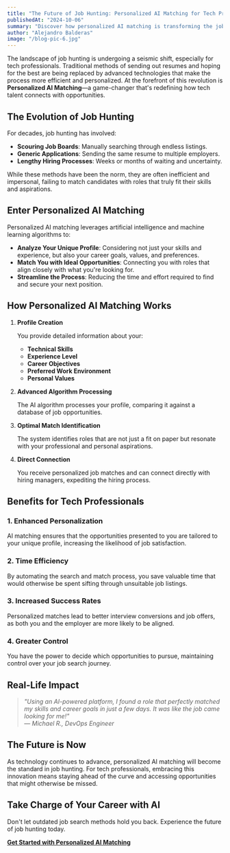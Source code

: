 ```yaml
---
title: "The Future of Job Hunting: Personalized AI Matching for Tech Professionals"
publishedAt: "2024-10-06"
summary: "Discover how personalized AI matching is transforming the job search landscape for tech professionals."
author: "Alejandro Balderas"
image: "/blog-pic-6.jpg"
---
```


The landscape of job hunting is undergoing a seismic shift, especially for tech professionals. Traditional methods of sending out resumes and hoping for the best are being replaced by advanced technologies that make the process more efficient and personalized. At the forefront of this revolution is **Personalized AI Matching**—a game-changer that's redefining how tech talent connects with opportunities.

## The Evolution of Job Hunting

For decades, job hunting has involved:

- **Scouring Job Boards**: Manually searching through endless listings.
- **Generic Applications**: Sending the same resume to multiple employers.
- **Lengthy Hiring Processes**: Weeks or months of waiting and uncertainty.

While these methods have been the norm, they are often inefficient and impersonal, failing to match candidates with roles that truly fit their skills and aspirations.

## Enter Personalized AI Matching

Personalized AI matching leverages artificial intelligence and machine learning algorithms to:

- **Analyze Your Unique Profile**: Considering not just your skills and experience, but also your career goals, values, and preferences.
- **Match You with Ideal Opportunities**: Connecting you with roles that align closely with what you're looking for.
- **Streamline the Process**: Reducing the time and effort required to find and secure your next position.

## How Personalized AI Matching Works

1. **Profile Creation**

   You provide detailed information about your:

   - **Technical Skills**
   - **Experience Level**
   - **Career Objectives**
   - **Preferred Work Environment**
   - **Personal Values**

2. **Advanced Algorithm Processing**

   The AI algorithm processes your profile, comparing it against a database of job opportunities.

3. **Optimal Match Identification**

   The system identifies roles that are not just a fit on paper but resonate with your professional and personal aspirations.

4. **Direct Connection**

   You receive personalized job matches and can connect directly with hiring managers, expediting the hiring process.

## Benefits for Tech Professionals

### **1. Enhanced Personalization**

AI matching ensures that the opportunities presented to you are tailored to your unique profile, increasing the likelihood of job satisfaction.

### **2. Time Efficiency**

By automating the search and match process, you save valuable time that would otherwise be spent sifting through unsuitable job listings.

### **3. Increased Success Rates**

Personalized matches lead to better interview conversions and job offers, as both you and the employer are more likely to be aligned.

### **4. Greater Control**

You have the power to decide which opportunities to pursue, maintaining control over your job search journey.

## Real-Life Impact

> *"Using an AI-powered platform, I found a role that perfectly matched my skills and career goals in just a few days. It was like the job came looking for me!"*  
> — *Michael R., DevOps Engineer*

## The Future is Now

As technology continues to advance, personalized AI matching will become the standard in job hunting. For tech professionals, embracing this innovation means staying ahead of the curve and accessing opportunities that might otherwise be missed.

## Take Charge of Your Career with AI

Don't let outdated job search methods hold you back. Experience the future of job hunting today.

**[Get Started with Personalized AI Matching](/sign-up)**